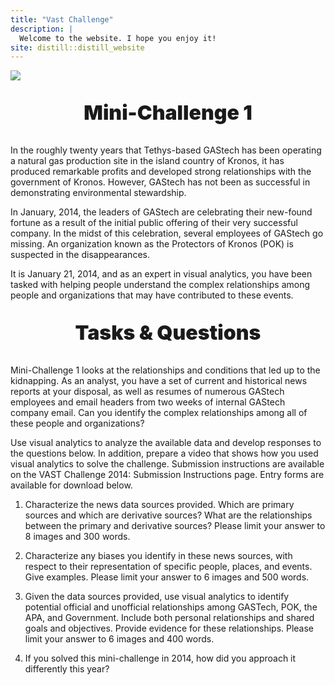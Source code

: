```yaml
---
title: "Vast Challenge"
description: |
  Welcome to the website. I hope you enjoy it!
site: distill::distill_website
---
```



![](images/index_image.png)

<p style="text-align: center;font-size: 24pt; font-weight: 900">Mini-Challenge 1</p>


In the roughly twenty years that Tethys-based GAStech has been operating a natural gas production site in the island country of Kronos, it has produced remarkable profits and developed strong relationships with the government of Kronos. However, GAStech has not been as successful in demonstrating environmental stewardship.

In January, 2014, the leaders of GAStech are celebrating their new-found fortune as a result of the initial public offering of their very successful company. In the midst of this celebration, several employees of GAStech go missing. An organization known as the Protectors of Kronos (POK) is suspected in the disappearances.

It is January 21, 2014, and as an expert in visual analytics, you have been tasked with helping people understand the complex relationships among people and organizations that may have contributed to these events.

<p style="text-align: center;font-size: 24pt; font-weight: 900">Tasks & Questions</p>

Mini-Challenge 1 looks at the relationships and conditions that led up to the kidnapping. As an analyst, you have a set of current and historical news reports at your disposal, as well as resumes of numerous GAStech employees and email headers from two weeks of internal GAStech company email. Can you identify the complex relationships among all of these people and organizations?

Use visual analytics to analyze the available data and develop responses to the questions below. In addition, prepare a video that shows how you used visual analytics to solve the challenge. Submission instructions are available on the VAST Challenge 2014: Submission Instructions page. Entry forms are available for download below.

1. Characterize the news data sources provided. Which are primary sources and which are derivative sources? What are the relationships between the primary and derivative sources? Please limit your answer to 8 images and 300 words.

2. Characterize any biases you identify in these news sources, with respect to their representation of specific people, places, and events. Give examples. Please limit your answer to 6 images and 500 words.

3. Given the data sources provided, use visual analytics to identify potential official and unofficial relationships among GASTech, POK, the APA, and Government. Include both personal relationships and shared goals and objectives. Provide evidence for these relationships. Please limit your answer to 6 images and 400 words.

4. If you solved this mini-challenge in 2014, how did you approach it differently this year?